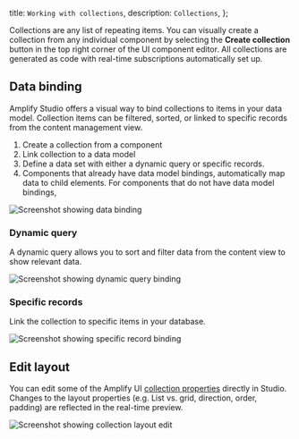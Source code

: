   title: `Working with collections`,
  description: `Collections`,
};

Collections are any list of repeating items. You can visually create a collection from any individual component by selecting the **Create collection** button in the top right corner of the UI component editor. All collections are generated as code with real-time subscriptions automatically set up.

## Data binding

Amplify Studio offers a visual way to bind collections to items in your data model. Collection items can be filtered, sorted, or linked to specific records from the content management view.

1. Create a collection from a component
2. Link collection to a data model
3. Define a data set with either a dynamic query or specific records.
4. Components that already have data model bindings, automatically map data to child elements. For components that do not have data model bindings, 

![Screenshot showing data binding](/images/console/ui-collections-databind.png)

### Dynamic query

A dynamic query allows you to sort and filter data from the content view to show relevant data.

![Screenshot showing dynamic query binding](/images/console/ui-collections-dynamicquery.png)

### Specific records

Link the collection to specific items in your database.

![Screenshot showing specific record binding](/images/console/ui-collections-specific.png)

## Edit layout

You can edit some of the Amplify UI [collection properties](https://ui.docs.amplify.aws/react/components/collection) directly in Studio. Changes to the layout properties (e.g. List vs. grid, direction, order, padding) are reflected in the real-time preview.

![Screenshot showing collection layout edit](/images/console/ui-collections-layout.png)